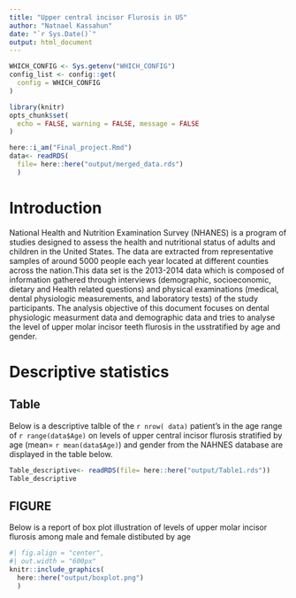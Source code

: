 ```yaml
---
title: "Upper central incisor Flurosis in US"
author: "Natnael Kassahun"
date: "`r Sys.Date()`"
output: html_document
---
```


```r
WHICH_CONFIG <- Sys.getenv("WHICH_CONFIG")
config_list <- config::get(
  config = WHICH_CONFIG
)
```

```r
library(knitr)
opts_chunk$set(
  echo = FALSE, warning = FALSE, message = FALSE
)
```

```r
here::i_am("Final_project.Rmd")
data<- readRDS(
  file= here::here("output/merged_data.rds")
  )
```

# Introduction

National Health and Nutrition Examination Survey (NHANES) is a program of studies designed to assess the health and nutritional status of adults and children in the United States. The data are extracted from representative samples of around 5000 people each year located at different counties across the nation.This data set is the 2013-2014 data which is composed of information gathered through interviews (demographic, socioeconomic, dietary and Health related questions) and physical examinations (medical, dental physiologic measurements, and laboratory tests) of the study participants.
The analysis objective of this document focuses on dental physiologic measurment data and demographic data and tries to analyse the level of upper molar incisor teeth flurosis in the usstratified by age and gender.

# Descriptive statistics

## Table
Below is a descriptive talble of the `r nrow( data)` patient's in the age range of `r range(data$Age)` on levels of upper central incisor flurosis stratified by age (mean= `r mean(data$Age)`) and gender from the NAHNES database are displayed in the table below.

```r
Table_descriptive<- readRDS(file= here::here("output/Table1.rds"))
Table_descriptive
```

## FIGURE

Below is a report of box plot illustration of levels of upper molar incisor flurosis among male and female distibuted by age  
```r
#| fig.align = "center",
#| out.width = "600px"
knitr::include_graphics(
  here::here("output/boxplot.png")
  )
```
